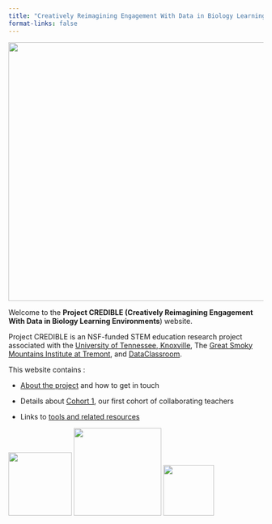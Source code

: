 ```yaml
---
title: "Creatively Reimagining Engagement With Data in Biology Learning Environments"
format-links: false
---
```


![](images/IMG_6819-01.jpeg){fig-align="center" width="511"}

Welcome to the **Project CREDIBLE (Creatively Reimagining Engagement With Data in Biology Learning Environments**) website.

Project CREDIBLE is an NSF-funded STEM education research project associated with the [University of Tennessee, Knoxville](https://www.utk.edu/), The [Great Smoky Mountains Institute at Tremont](https://gsmit.org/), and [DataClassroom](https://dataclassroom.com/).

This website contains :

-   [About the project](about.qmd) and how to get in touch

-   Details about [Cohort 1](cohort-1.qmd), our first cohort of collaborating teachers

-   Links to [tools and related resources](tools-and-resources.qmd)

![](images/CredibleMaster-02.jpg){width="125" height="125"} ![](images/utk.png){width="173"} ![](images/clipboard-236040836.png){width="100" height="100"}